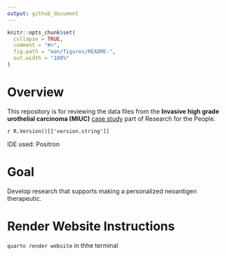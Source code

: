 ```yaml
---
output: github_document
---
```


<!-- README.md is generated from README.Rmd. Please edit that file -->

```r
knitr::opts_chunk$set(
  collapse = TRUE,
  comment = "#>",
  fig.path = "man/figures/README-",
  out.width = "100%"
)
```

# Overview

This repository is for reviewing the data files from the **Invasive high grade urothelial carcinoma (MIUC)** [case study](https://researchtothepeople.notion.site/william) part of Research for the People.

`r R.Version()[['version.string']]` 

IDE used: Positron

# Goal

Develop research that supports making a personalized neoantigen therapeutic.

# Render Website Instructions

`quarto render website` in thhe terminal